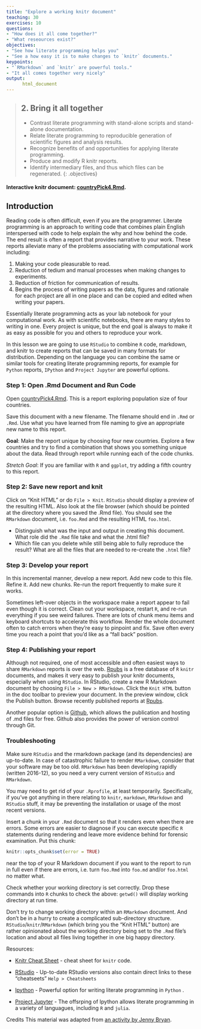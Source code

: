```yaml
---
title: "Explore a working knitr document"
teaching: 30
exercises: 10
questions:
- "How does it all come together?"
- "What reseources exist?"
objectives:
- "See how literate programming helps you"
- "See a how easy it is to make changes to `knitr` documents."
keypoints:
- "`RMarkdown` and `knitr` are powerful tools."
- "It all comes together very nicely"
output:
      html_document
---
```


> ## 2.  Bring it all together
> - Contrast literate programming with stand-alone scripts and stand-alone documentation.
> - Relate literate programming to reproducible generation of scientific figures and analysis results.
> - Recognize benefits of and opportunities for applying literate programming.
> - Produce and modify R knitr reports.
> - Identify intermediary files, and thus which files can be regenerated.
{: .objectives}

#### Interactive knitr document: [countryPick4.Rmd](https://raw.githubusercontent.com/datacarpentry/rr-literate-programming/gh-pages/files/lit-prog/countryPick4.Rmd).

## Introduction

Reading code is often difficult, even if you are the programmer. Literate programming is an approach to writing code that combines plain English interspersed with code to help explain the why and how behind the code. The end result is often a report that provides narrative to your work. These reports alleviate many of the problems associating with computational work including:

  1. Making your code pleasurable to read.
  1. Reduction of tedium and manual processes when making changes to experiments.
  1. Reduction of friction for communication of results.
  1. Begins the process of writing papers as the data, figures and rationale for each project are all in one place and can be copied and edited when writing your papers.

Essentially literate programming acts as your lab notebook for your computational work. As with scientific notebooks, there are many styles to writing in one. Every project is unique, but the end goal is always to make it as easy as possible for you and others to reproduce your work.

In this lesson we are going to use `RStudio` to combine `R` code, markdown, and knitr to create reports that can be saved in many formats for distribution. Depending on the language you can combine the same or similar tools for creating literate programming reports, for example for `Python` reports, `IPython` and `Project Jupyter` are powerful options.

### Step 1: Open .Rmd Document and Run Code

Open [countryPick4.Rmd](https://github.com/datacarpentry/rr-literate-programming/blob/gh-pages/files/lit-prog/countryPick4.Rmd). This is a report exploring population size of four countries.

Save this document with a new filename. The filename should end in `.Rmd` or `.Rmd`. Use what you have learned from file naming to give an appropriate new name to this report.

**Goal**: Make the report unique by choosing four new countries. Explore a few countries and try to find a combination that shows you something unique about the data. Read through report while running each of the code chunks.

*Stretch Goal*: If you are familiar with `R` and `ggplot`, try adding a fifth country to this report.


### Step 2: Save new report and knit

Click on “Knit HTML” or do `File > Knit`. `RStudio` should display a preview of the resulting HTML. Also look at the file browser (which should be pointed at the directory where you saved the .Rmd file). You should see the `RMarkdown` document, i.e. `foo.Rmd` and the resulting HTML `foo.html`.

- Distinguish what was the input and output in creating this document. What role did the `.Rmd` file take and what the .html file?
- Which file can you delete while still being able to fully reproduce the result? What are all the files that are needed to re-create the `.html` file?

### Step 3: Develop your report

In this incremental manner, develop a new report. Add new code to this file. Refine it. Add new chunks. Re-run the report frequently to make sure it works.

Sometimes left-over objects in the workspace make a report appear to fail even though it is correct. Clean out your workspace, restart `R`, and re-run everything if you see weird failures. There are lots of chunk menu items and keyboard shortcuts to accelerate this workflow. Render the whole document often to catch errors when they’re easy to pinpoint and fix. Save often every time you reach a point that you’d like as a “fall back” position.

### Step 4: Publishing your report

Although not required, one of most accessible and often easiest ways to share `RMarkdown` reports is over the web. [Rpubs](http://rpubs.com/) is a free database of `R` `knitr` documents, and makes it very easy to publish your knitr documents, especially when using `RStudio`. In RStudio, create a new R Markdown document by choosing `File > New > RMarkdown`. Click the `Knit HTML` button in the doc toolbar to preview your document. In the preview window, click the Publish button. Browse recently published reports at [Rpubs](http://rpubs.com/).

Another popular option is [Github](http://github.com/), which allows the publication and hosting of .md files for free. Github also provides the power of version control through Git.

### Troubleshooting

Make sure `RStudio` and the rmarkdown package (and its dependencies) are up-to-date. In case of catastrophic failure to render `RMarkdown`, consider that your software may be too old. `RMarkdown` has been developing rapidly (written 2016-12), so you need a very current version of `RStudio` and `RMarkdown`.

You may need to get rid of your `.Rprofile`, at least temporarily. Specifically, if you’ve got anything in there relating to `knitr`, `markdown`, `RMarkdown` and `RStudio` stuff, it may be preventing the installation or usage of the most recent versions.

Insert a chunk in your `.Rmd` document so that it renders even when there are errors. Some errors are easier to diagnose if you can execute specific `R` statements during rendering and leave more evidence behind for forensic examination. Put this chunk:

```r
knitr::opts_chunk$set(error = TRUE)
```
near the top of your R Markdown document if you want to the report to run in full even if there are errors, i.e. turn `foo.Rmd` into `foo.md` and/or `foo.html` no matter what.

Check whether your working directory is set correctly. Drop these commands into `R` chunks to check the above: `getwd()` will display working directory at run time.

Don’t try to change working directory within an `RMarkdown` document. And don’t be in a hurry to create a complicated sub-directory structure. `RStudio`/`knitr`/`RMarkdown` (which bring you the “Knit HTML” button) are rather opinionated about the working directory being set to the `.Rmd` file’s location and about all files living together in one big happy directory.

Resources:

- [Knitr Cheat Sheet](http://cran.r-project.org/web/packages/knitr/vignettes/knitr-refcard.pdf) - cheat sheet for `knitr` code.

- [RStudio](https://www.rstudio.com/resources/cheatsheets/) - Up-to-date RStudio versions also contain direct links to these "cheatseets" `Help > Cheatsheets`

- [Ipython](http://ipython.org/notebook.html) - Powerful option for writing literate programming in `Python` .

- [Project Jupyter](http://jupyter.org/) - The offsrping of Ipython allows literate programming in a variety of languagues, including `R` and `julia`.

Credits
This material was adapted from [an activity by Jenny Bryan](http://stat545-ubc.github.io/block007_first-use-rmarkdown.html).
